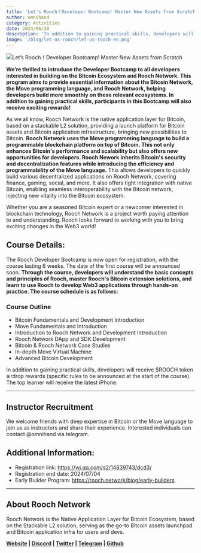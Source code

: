 ```yaml
---
title: 'Let’s Rooch！Developer Bootcamp! Master New Assets from Scratch'
author: omnihand
category: Activities
date: 2024/06/20
description: 'In addition to gaining practical skills, developers will receive $ROOCH token airdrop rewards.'
image: '/blog/let-us-rooch/let-us-rooch-en.png'
---
```



<PostHeader />

![](/blog/let-us-rooch/let-us-rooch-en.png "Let’s Rooch！Developer Bootcamp! Master New Assets from Scratch")

**We’re thrilled to introduce the Developer Bootcamp to all developers interested in building on the Bitcoin Ecosystem and Rooch Network. This program aims to provide essential information about the Bitcoin Network, the Move programming language, and Rooch Network, helping developers build more smoothly on these relevant ecosystems. In addition to gaining practical skills, participants in this Bootcamp will also receive exciting rewards!**

As we all know, Rooch Network is the native application layer for Bitcoin, based on a stackable L2 solution, providing a launch platform for Bitcoin assets and Bitcoin application infrastructure, bringing new possibilities to Bitcoin. **Rooch Network uses the Move programming language to build a programmable blockchain platform on top of Bitcoin. This not only enhances Bitcoin's performance and scalability but also offers new opportunities for developers. Rooch Nework inherits Bitcoin's security and decentralization features while introducing the efficiency and programmability of the Move language.** This allows developers to quickly build various decentralized applications on Rooch Network, covering finance, gaming, social, and more. It also offers tight integration with native Bitcoin, enabling seamless interoperability with the Bitcoin network, injecting new vitality into the Bitcoin ecosystem.

Whether you are a seasoned Bitcoin expert or a newcomer interested in blockchain technology, Rooch Network is a project worth paying attention to and understanding. Rooch looks forward to working with you to bring exciting changes in the Web3 world!

## Course Details:

The Rooch Developer Bootcamp is now open for registration, with the course lasting 6 weeks. The date of the first course will be announced soon. **Through the course, developers will understand the basic concepts and principles of Rooch, master Rooch's Bitcoin extension solutions, and learn to use Rooch to develop Web3 applications through hands-on practice. The course schedule is as follows:**

### Course Outline

- Bitcoin Fundamentals and Development Introduction
- Move Fundamentals and Introduction
- Introduction to Rooch Network and Development Introduction
- Rooch Network DApp and SDK Development
- Bitcoin & Rooch Network Case Studies
- In-depth Move Virtual Machine
- Advanced Bitcoin Development

In addition to gaining practical skills, developers will receive $ROOCH token airdrop rewards (specific rules to be announced at the start of the course). The top learner will receive the latest iPhone.

---

## Instructor Recruitment

We welcome friends with deep expertise in Bitcoin or the Move language to join us as instructors and share their experience. Interested individuals can contact @omnihand via telegram.

## Additional Information:

- Registration link:  https://wj.qq.com/s2/14839743/dcd3/
- Registration end date: 2024/07/04
- Early Builder Program: https://rooch.network/blog/early-builders 

---

## About Rooch Network

Rooch Network is the Native Application Layer for Bitcoin Ecosystem, based on the Stackable L2 solution, serving as the go-to Bitcoin assets launchpad and Bitcoin application infra for users and devs. 

**[Website](https://rooch.network/) | [Discord](https://discord.com/invite/rooch) | [Twitter](https://x.com/RoochNetwork) | [Telegram](https://t.me/roochnetwork) | [Github](https://github.com/rooch-network/)**
